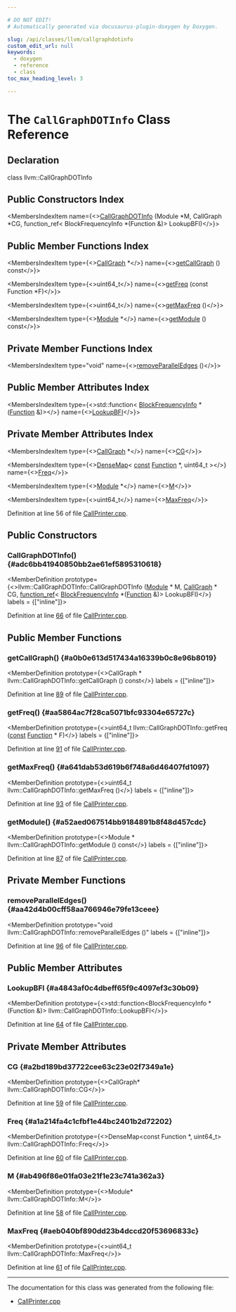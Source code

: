```yaml
---

# DO NOT EDIT!
# Automatically generated via docusaurus-plugin-doxygen by Doxygen.

slug: /api/classes/llvm/callgraphdotinfo
custom_edit_url: null
keywords:
  - doxygen
  - reference
  - class
toc_max_heading_level: 3

---
```





# The `CallGraphDOTInfo` Class Reference

<DoxygenPage pluginConfig={pluginConfig}>



## Declaration

<CodeBlock>class llvm::CallGraphDOTInfo</CodeBlock>

## Public Constructors Index

<MembersIndex>

<MembersIndexItem
  name={<><a href="#adc6bb41940850bb2ae61ef5895310618">CallGraphDOTInfo</a> (Module &#42;M, CallGraph &#42;CG, function&#95;ref&lt; BlockFrequencyInfo &#42;(Function &amp;)&gt; LookupBFI)</>}>
</MembersIndexItem>

</MembersIndex>

## Public Member Functions Index

<MembersIndex>

<MembersIndexItem
  type={<><a href="/docs/api/classes/llvm/callgraph">CallGraph</a> &#42;</>}
  name={<><a href="#a0b0e613d517434a16339b0c8e96b8019">getCallGraph</a> () const</>}>
</MembersIndexItem>

<MembersIndexItem
  type={<>uint64&#95;t</>}
  name={<><a href="#aa5864ac7f28ca5071bfc93304e65727c">getFreq</a> (const Function &#42;F)</>}>
</MembersIndexItem>

<MembersIndexItem
  type={<>uint64&#95;t</>}
  name={<><a href="#a641dab53d619b6f748a6d46407fd1097">getMaxFreq</a> ()</>}>
</MembersIndexItem>

<MembersIndexItem
  type={<><a href="/docs/api/classes/llvm/module">Module</a> &#42;</>}
  name={<><a href="#a52aed067514bb9184891b8f48d457cdc">getModule</a> () const</>}>
</MembersIndexItem>

</MembersIndex>

## Private Member Functions Index

<MembersIndex>

<MembersIndexItem
  type="void"
  name={<><a href="#aa42d4b00cff58aa766946e79fe13ceee">removeParallelEdges</a> ()</>}>
</MembersIndexItem>

</MembersIndex>

## Public Member Attributes Index

<MembersIndex>

<MembersIndexItem
  type={<>std::function&lt; <a href="/docs/api/classes/llvm/blockfrequencyinfo">BlockFrequencyInfo</a> &#42;(<a href="/docs/api/classes/llvm/function">Function</a> &amp;)&gt;</>}
  name={<><a href="#a4843af0c4dbeff65f9c4097ef3c30b09">LookupBFI</a></>}>
</MembersIndexItem>

</MembersIndex>

## Private Member Attributes Index

<MembersIndex>

<MembersIndexItem
  type={<><a href="/docs/api/classes/llvm/callgraph">CallGraph</a> &#42;</>}
  name={<><a href="#a2bd189bd37722cee63c23e02f7349a1e">CG</a></>}>
</MembersIndexItem>

<MembersIndexItem
  type={<><a href="/docs/api/classes/llvm/densemap">DenseMap</a>&lt; <a href="/docs/api/files/lib/lib/target/lib/target/aarch64/aarch64promoteconstant-cpp/#a90f8350fecae261c25be85d38b451bff">const</a> <a href="/docs/api/classes/llvm/function">Function</a> &#42;, uint64&#95;t &gt;</>}
  name={<><a href="#a1a214fa4c1cfbf1e44bc2401b2d72202">Freq</a></>}>
</MembersIndexItem>

<MembersIndexItem
  type={<><a href="/docs/api/classes/llvm/module">Module</a> &#42;</>}
  name={<><a href="#ab496f86e01fa03e21f1e23c741a362a3">M</a></>}>
</MembersIndexItem>

<MembersIndexItem
  type={<>uint64&#95;t</>}
  name={<><a href="#aeb040bf890dd23b4dccd20f53696833c">MaxFreq</a></>}>
</MembersIndexItem>

</MembersIndex>


Definition at line 56 of file <a href="/docs/api/files/lib/lib/analysis/callprinter-cpp">CallPrinter.cpp</a>.

<SectionDefinition>

## Public Constructors

### CallGraphDOTInfo() {#adc6bb41940850bb2ae61ef5895310618}

<MemberDefinition
  prototype={<>llvm::CallGraphDOTInfo::CallGraphDOTInfo (<a href="/docs/api/classes/llvm/module">Module</a> &#42; M, <a href="/docs/api/classes/llvm/callgraph">CallGraph</a> &#42; CG, <a href="/docs/api/classes/llvm/function-ref">function&#95;ref</a>&lt; <a href="/docs/api/classes/llvm/blockfrequencyinfo">BlockFrequencyInfo</a> &#42;(<a href="/docs/api/classes/llvm/function">Function</a> &amp;)&gt; LookupBFI)</>}
  labels = {["inline"]}>

Definition at line <a href="/docs/api/files/lib/lib/analysis/callprinter-cpp/#l00066">66</a> of file <a href="/docs/api/files/lib/lib/analysis/callprinter-cpp">CallPrinter.cpp</a>.
</MemberDefinition>

</SectionDefinition>

<SectionDefinition>

## Public Member Functions

### getCallGraph() {#a0b0e613d517434a16339b0c8e96b8019}

<MemberDefinition
  prototype={<>CallGraph &#42; llvm::CallGraphDOTInfo::getCallGraph () const</>}
  labels = {["inline"]}>

Definition at line <a href="/docs/api/files/lib/lib/analysis/callprinter-cpp/#l00089">89</a> of file <a href="/docs/api/files/lib/lib/analysis/callprinter-cpp">CallPrinter.cpp</a>.
</MemberDefinition>

### getFreq() {#aa5864ac7f28ca5071bfc93304e65727c}

<MemberDefinition
  prototype={<>uint64&#95;t llvm::CallGraphDOTInfo::getFreq (<a href="/docs/api/files/lib/lib/target/lib/target/aarch64/aarch64promoteconstant-cpp/#a90f8350fecae261c25be85d38b451bff">const</a> <a href="/docs/api/classes/llvm/function">Function</a> &#42; F)</>}
  labels = {["inline"]}>

Definition at line <a href="/docs/api/files/lib/lib/analysis/callprinter-cpp/#l00091">91</a> of file <a href="/docs/api/files/lib/lib/analysis/callprinter-cpp">CallPrinter.cpp</a>.
</MemberDefinition>

### getMaxFreq() {#a641dab53d619b6f748a6d46407fd1097}

<MemberDefinition
  prototype={<>uint64&#95;t llvm::CallGraphDOTInfo::getMaxFreq ()</>}
  labels = {["inline"]}>

Definition at line <a href="/docs/api/files/lib/lib/analysis/callprinter-cpp/#l00093">93</a> of file <a href="/docs/api/files/lib/lib/analysis/callprinter-cpp">CallPrinter.cpp</a>.
</MemberDefinition>

### getModule() {#a52aed067514bb9184891b8f48d457cdc}

<MemberDefinition
  prototype={<>Module &#42; llvm::CallGraphDOTInfo::getModule () const</>}
  labels = {["inline"]}>

Definition at line <a href="/docs/api/files/lib/lib/analysis/callprinter-cpp/#l00087">87</a> of file <a href="/docs/api/files/lib/lib/analysis/callprinter-cpp">CallPrinter.cpp</a>.
</MemberDefinition>

</SectionDefinition>

<SectionDefinition>

## Private Member Functions

### removeParallelEdges() {#aa42d4b00cff58aa766946e79fe13ceee}

<MemberDefinition
  prototype="void llvm::CallGraphDOTInfo::removeParallelEdges ()"
  labels = {["inline"]}>

Definition at line <a href="/docs/api/files/lib/lib/analysis/callprinter-cpp/#l00096">96</a> of file <a href="/docs/api/files/lib/lib/analysis/callprinter-cpp">CallPrinter.cpp</a>.
</MemberDefinition>

</SectionDefinition>

<SectionDefinition>

## Public Member Attributes

### LookupBFI {#a4843af0c4dbeff65f9c4097ef3c30b09}

<MemberDefinition
  prototype={<>std::function&lt;BlockFrequencyInfo &#42;(Function &amp;)&gt; llvm::CallGraphDOTInfo::LookupBFI</>}>

Definition at line <a href="/docs/api/files/lib/lib/analysis/callprinter-cpp/#l00064">64</a> of file <a href="/docs/api/files/lib/lib/analysis/callprinter-cpp">CallPrinter.cpp</a>.
</MemberDefinition>

</SectionDefinition>

<SectionDefinition>

## Private Member Attributes

### CG {#a2bd189bd37722cee63c23e02f7349a1e}

<MemberDefinition
  prototype={<>CallGraph&#42; llvm::CallGraphDOTInfo::CG</>}>

Definition at line <a href="/docs/api/files/lib/lib/analysis/callprinter-cpp/#l00059">59</a> of file <a href="/docs/api/files/lib/lib/analysis/callprinter-cpp">CallPrinter.cpp</a>.
</MemberDefinition>

### Freq {#a1a214fa4c1cfbf1e44bc2401b2d72202}

<MemberDefinition
  prototype={<>DenseMap&lt;const Function &#42;, uint64&#95;t&gt; llvm::CallGraphDOTInfo::Freq</>}>

Definition at line <a href="/docs/api/files/lib/lib/analysis/callprinter-cpp/#l00060">60</a> of file <a href="/docs/api/files/lib/lib/analysis/callprinter-cpp">CallPrinter.cpp</a>.
</MemberDefinition>

### M {#ab496f86e01fa03e21f1e23c741a362a3}

<MemberDefinition
  prototype={<>Module&#42; llvm::CallGraphDOTInfo::M</>}>

Definition at line <a href="/docs/api/files/lib/lib/analysis/callprinter-cpp/#l00058">58</a> of file <a href="/docs/api/files/lib/lib/analysis/callprinter-cpp">CallPrinter.cpp</a>.
</MemberDefinition>

### MaxFreq {#aeb040bf890dd23b4dccd20f53696833c}

<MemberDefinition
  prototype={<>uint64&#95;t llvm::CallGraphDOTInfo::MaxFreq</>}>

Definition at line <a href="/docs/api/files/lib/lib/analysis/callprinter-cpp/#l00061">61</a> of file <a href="/docs/api/files/lib/lib/analysis/callprinter-cpp">CallPrinter.cpp</a>.
</MemberDefinition>

</SectionDefinition>

<hr/>

The documentation for this class was generated from the following file:

<ul>
<li><a href="/docs/api/files/lib/lib/analysis/callprinter-cpp">CallPrinter.cpp</a></li>
</ul>

</DoxygenPage>
